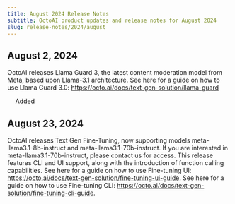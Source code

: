 ```yaml
---
title: August 2024 Release Notes
subtitle: OctoAI product updates and release notes for August 2024
slug: release-notes/2024/august
---
```


## August 2, 2024

OctoAI releases Llama Guard 3, the latest content moderation model from Meta, based upon Llama-3.1 architecture. See here for a guide on how to use Llama Guard 3.0: https://octo.ai/docs/text-gen-solution/llama-guard 

<div className="changelog-status">
  <img src="../../assets/icons/heart.svg" width="14" height="14" noZoom />
  <span>Added</span>
</div>

## August 23, 2024
OctoAI releases Text Gen Fine-Tuning, now supporting models meta-llama3.1-8b-instruct and meta-llama3.1-70b-instruct. If you are interested in meta-llama3.1-70b-instruct, please contact us for access. This release features CLI and UI support, along with the introduction of function calling capabilities. See here for a guide on how to use Fine-tuning UI: https://octo.ai/docs/text-gen-solution/fine-tuning-ui-guide.  See here for a guide on how to use Fine-tuning CLI: https://octo.ai/docs/text-gen-solution/fine-tuning-cli-guide.
